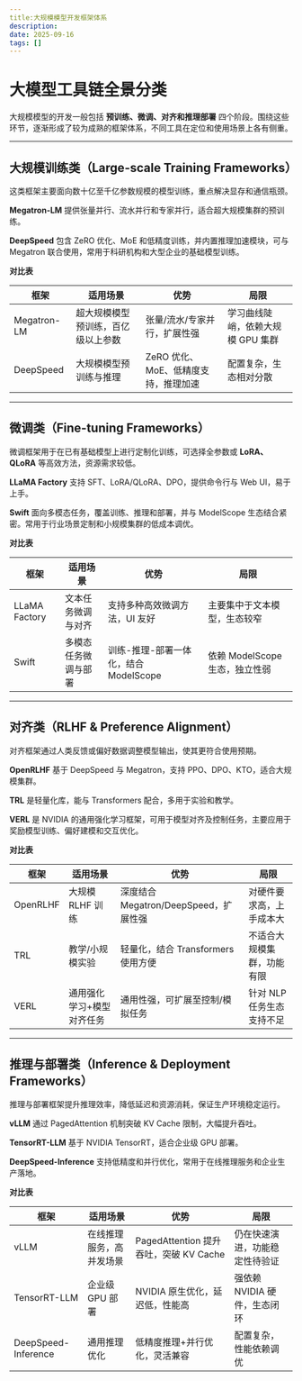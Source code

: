 ```yaml
---
title:大规模模型开发框架体系
description:
date: 2025-09-16
tags: []
---
```


# 大模型工具链全景分类

大规模模型的开发一般包括 **预训练、微调、对齐和推理部署** 四个阶段。围绕这些环节，逐渐形成了较为成熟的框架体系，不同工具在定位和使用场景上各有侧重。

---

## 大规模训练类（Large-scale Training Frameworks）
这类框架主要面向数十亿至千亿参数规模的模型训练，重点解决显存和通信瓶颈。

**Megatron-LM** 提供张量并行、流水并行和专家并行，适合超大规模集群的预训练。  

**DeepSpeed** 包含 ZeRO 优化、MoE 和低精度训练，并内置推理加速模块，可与 Megatron 联合使用，常用于科研机构和大型企业的基础模型训练。  

**对比表**

| 框架         | 适用场景                         | 优势                                   | 局限                           |
|--------------|----------------------------------|----------------------------------------|--------------------------------|
| Megatron-LM  | 超大规模模型预训练，百亿级以上参数 | 张量/流水/专家并行，扩展性强             | 学习曲线陡峭，依赖大规模 GPU 集群 |
| DeepSpeed    | 大规模模型预训练与推理            | ZeRO 优化、MoE、低精度支持，推理加速    | 配置复杂，生态相对分散           |

---

## 微调类（Fine-tuning Frameworks）
微调框架用于在已有基础模型上进行定制化训练，可选择全参数或 **LoRA、QLoRA** 等高效方法，资源需求较低。

**LLaMA Factory** 支持 SFT、LoRA/QLoRA、DPO，提供命令行与 Web UI，易于上手。  

**Swift** 面向多模态任务，覆盖训练、推理和部署，并与 ModelScope 生态结合紧密。常用于行业场景定制和小规模集群的低成本调优。  

**对比表**

| 框架            | 适用场景                | 优势                                | 局限                          |
|-----------------|-------------------------|-------------------------------------|-------------------------------|
| LLaMA Factory   | 文本任务微调与对齐       | 支持多种高效微调方法，UI 友好         | 主要集中于文本模型，生态较窄   |
| Swift           | 多模态任务微调与部署     | 训练-推理-部署一体化，结合 ModelScope | 依赖 ModelScope 生态，独立性弱 |

---

## 对齐类（RLHF & Preference Alignment）
对齐框架通过人类反馈或偏好数据调整模型输出，使其更符合使用预期。

**OpenRLHF** 基于 DeepSpeed 与 Megatron，支持 PPO、DPO、KTO，适合大规模集群。  

**TRL** 是轻量化库，能与 Transformers 配合，多用于实验和教学。  

**VERL** 是 NVIDIA 的通用强化学习框架，可用于模型对齐及控制任务，主要应用于奖励模型训练、偏好建模和交互优化。  

**对比表**

| 框架        | 适用场景                  | 优势                                | 局限                          |
|-------------|---------------------------|-------------------------------------|-------------------------------|
| OpenRLHF    | 大规模 RLHF 训练          | 深度结合 Megatron/DeepSpeed，扩展性强 | 对硬件要求高，上手成本大       |
| TRL         | 教学/小规模实验            | 轻量化，结合 Transformers 使用方便   | 不适合大规模集群，功能有限     |
| VERL        | 通用强化学习+模型对齐任务  | 通用性强，可扩展至控制/模拟任务      | 针对 NLP 任务生态支持不足      |

---

## 推理与部署类（Inference & Deployment Frameworks）
推理与部署框架提升推理效率，降低延迟和资源消耗，保证生产环境稳定运行。

**vLLM** 通过 PagedAttention 机制突破 KV Cache 限制，大幅提升吞吐。  

**TensorRT-LLM** 基于 NVIDIA TensorRT，适合企业级 GPU 部署。  

**DeepSpeed-Inference** 支持低精度和并行优化，常用于在线推理服务和企业生产落地。  

**对比表**

| 框架                | 适用场景                  | 优势                                 | 局限                          |
|---------------------|---------------------------|--------------------------------------|-------------------------------|
| vLLM                | 在线推理服务，高并发场景   | PagedAttention 提升吞吐，突破 KV Cache | 仍在快速演进，功能稳定性待验证 |
| TensorRT-LLM        | 企业级 GPU 部署           | NVIDIA 原生优化，延迟低，性能高       | 强依赖 NVIDIA 硬件，生态闭环   |
| DeepSpeed-Inference | 通用推理优化              | 低精度推理+并行优化，灵活兼容        | 配置复杂，性能依赖调优         |

